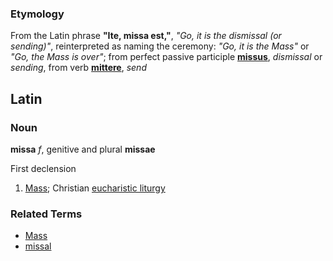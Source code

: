 ===Etymology===
From the Latin phrase '''"Ite, missa est,"''', ''"Go, it is the dismissal (or sending)"'', reinterpreted as naming the ceremony: ''"Go, it is the Mass"'' or ''"Go, the Mass is over"''; from perfect passive participle '''[[missus]]''', ''dismissal'' or ''sending'', from verb '''[[mittere]]''', ''send''

==Latin==
===Noun===
'''missa''' ''f'', genitive and plural '''missae'''

First declension

# [[Mass]]; Christian [[eucharistic liturgy]]

===Related Terms===
*[[Mass]]
*[[missal]]